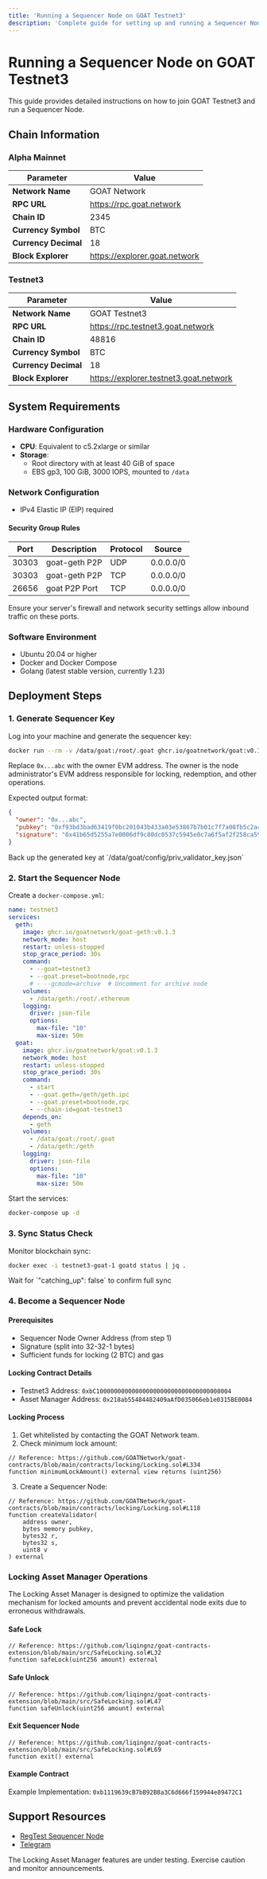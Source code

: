 ```yaml
---
title: 'Running a Sequencer Node on GOAT Testnet3'
description: 'Complete guide for setting up and running a Sequencer Node (2 BTC stake) on GOAT Testnet3'
---
```



# Running a Sequencer Node on GOAT Testnet3

This guide provides detailed instructions on how to join GOAT Testnet3 and run a Sequencer Node.

## Chain Information

### Alpha Mainnet

| Parameter               | Value                                                                   |
|-------------------------|-------------------------------------------------------------------------|
| **Network Name**        | GOAT Network                                                            |
| **RPC URL**             | https://rpc.goat.network                                                 |
| **Chain ID**            | 2345                                                                    |
| **Currency Symbol**     | BTC                                                                     |
| **Currency Decimal**    | 18                                                                      |
| **Block Explorer**      | https://explorer.goat.network                                           |

### Testnet3

| Parameter               | Value                                                                   |
|-------------------------|-------------------------------------------------------------------------|
| **Network Name**        | GOAT Testnet3                                                           |
| **RPC URL**             | https://rpc.testnet3.goat.network                                        |
| **Chain ID**            | 48816                                                                   |
| **Currency Symbol**     | BTC                                                                     |
| **Currency Decimal**    | 18                                                                      |
| **Block Explorer**      | https://explorer.testnet3.goat.network                                   |

## System Requirements

### Hardware Configuration

- **CPU**: Equivalent to c5.2xlarge or similar
- **Storage**:
  - Root directory with at least 40 GiB of space
  - EBS gp3, 100 GiB, 3000 IOPS, mounted to `/data`

### Network Configuration

- IPv4 Elastic IP (EIP) required

#### Security Group Rules

| Port  | Description        | Protocol | Source    |
| ----- | ------------------ | -------- | --------- |
| 30303 | goat-geth P2P      | UDP      | 0.0.0.0/0 |
| 30303 | goat-geth P2P      | TCP      | 0.0.0.0/0 |
| 26656 | goat P2P Port      | TCP      | 0.0.0.0/0 |

<Callout type="info">
  Ensure your server's firewall and network security settings allow inbound traffic on these ports.
</Callout>

### Software Environment

- Ubuntu 20.04 or higher
- Docker and Docker Compose
- Golang (latest stable version, currently 1.23)

## Deployment Steps

### 1. Generate Sequencer Key

Log into your machine and generate the sequencer key:

```bash
docker run --rm -v /data/goat:/root/.goat ghcr.io/goatnetwork/goat:v0.1.3 modgen locking sign --owner 0x...abc --eth-chain-id 48816
```

Replace `0x...abc` with the owner EVM address. The owner is the node administrator's EVM address responsible for locking, redemption, and other operations.

Expected output format:
```json
{
  "owner": "0x...abc",
  "pubkey": "0xf93bd3bad63419f0bc201043b433a03e53867b7b01c7f7a08fb5c2a4e14ce89bd6303df7e5bca824c5c6526aa748f4eef20d9879de26bfda0b00414cb6b76ff8",
  "signature": "0x41b65d5255a7e0006df9c80dc0537c5945e0c7a6f5af2f258ca5969f665f16654449d79355ec2f00d847c4949024216d979057808ccd3dfaf3d8b5d6aa51b1d100"
}
```

<Callout type="warning">
  Back up the generated key at `/data/goat/config/priv_validator_key.json`
</Callout>

### 2. Start the Sequencer Node

Create a `docker-compose.yml`:

```yaml
name: testnet3
services:
  geth:
    image: ghcr.io/goatnetwork/goat-geth:v0.1.3
    network_mode: host
    restart: unless-stopped
    stop_grace_period: 30s
    command:
      - --goat=testnet3
      - --goat.preset=bootnode,rpc
      # - --gcmode=archive  # Uncomment for archive node
    volumes:
      - /data/geth:/root/.ethereum
    logging:
      driver: json-file
      options:
        max-file: "10"
        max-size: 50m
  goat:
    image: ghcr.io/goatnetwork/goat:v0.1.3
    network_mode: host
    restart: unless-stopped
    stop_grace_period: 30s
    command:
      - start
      - --goat.geth=/geth/geth.ipc
      - --goat.preset=bootnode,rpc
      - --chain-id=goat-testnet3
    depends_on:
      - geth
    volumes:
      - /data/goat:/root/.goat
      - /data/geth:/geth
    logging:
      driver: json-file
      options:
        max-file: "10"
        max-size: 50m
```

Start the services:
```bash
docker-compose up -d
```

### 3. Sync Status Check

Monitor blockchain sync:
```bash
docker exec -i testnet3-goat-1 goatd status | jq .
```

<Callout type="info">
  Wait for `"catching_up": false` to confirm full sync
</Callout>

### 4. Become a Sequencer Node

#### Prerequisites
- Sequencer Node Owner Address (from step 1)
- Signature (split into 32-32-1 bytes)
- Sufficient funds for locking (2 BTC) and gas

#### Locking Contract Details
- Testnet3 Address: `0xbC10000000000000000000000000000000000004`
- Asset Manager Address: `0x218ab55484482409aAfD035066eb1e0315BE0084`

#### Locking Process

1. Get whitelisted by contacting the GOAT Network team.
2. Check minimum lock amount:
```solidity
// Reference: https://github.com/GOATNetwork/goat-contracts/blob/main/contracts/locking/Locking.sol#L334
function minimumLockAmount() external view returns (uint256)
```

3. Create a Sequencer Node:
```solidity
// Reference: https://github.com/GOATNetwork/goat-contracts/blob/main/contracts/locking/Locking.sol#L118
function createValidator(
    address owner,
    bytes memory pubkey,
    bytes32 r,
    bytes32 s,
    uint8 v
) external
```

### Locking Asset Manager Operations

<Callout type="info">
  The Locking Asset Manager is designed to optimize the validation mechanism for locked amounts and prevent accidental node exits due to erroneous withdrawals.
</Callout>

#### Safe Lock
```solidity
// Reference: https://github.com/liqingnz/goat-contracts-extension/blob/main/src/SafeLocking.sol#L32
function safeLock(uint256 amount) external
```

#### Safe Unlock
```solidity
// Reference: https://github.com/liqingnz/goat-contracts-extension/blob/main/src/SafeLocking.sol#L47
function safeUnlock(uint256 amount) external
```

#### Exit Sequencer Node
```solidity
// Reference: https://github.com/liqingnz/goat-contracts-extension/blob/main/src/SafeLocking.sol#L69
function exit() external
```
#### Example Contract
Example Implementation: `0xb1119639cB7bB92B8a3C6d666f159944e89472C1`

## Support Resources

- [RegTest Sequencer Node](https://github.com/GOATNetwork/goat-regtest)
- [Telegram](https://t.me/+5JwHzveSo4IxMGY5)

<Callout type="warning">
  The Locking Asset Manager features are under testing. Exercise caution and monitor announcements.
</Callout>
